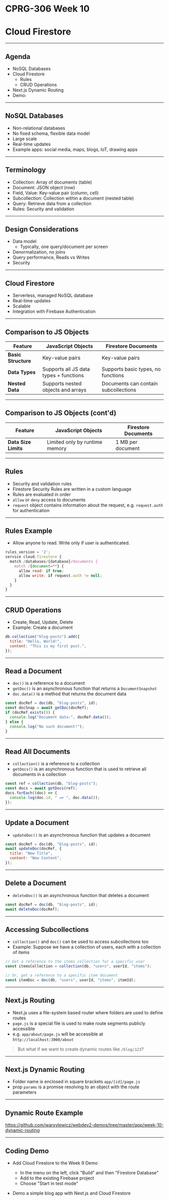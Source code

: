 # CPRG-306 Week 10

# Cloud Firestore

---

## Agenda

- NoSQL Databases
- Cloud Firestore
  - Rules
  - CRUD Operations
- Next.js Dynamic Routing
- Demo:

---

## NoSQL Databases

- Non-relational databases
- No fixed schema, flexible data model
- Large scale
- Real-time updates
- Example apps: social media, maps, blogs, IoT, drawing apps

---

## Terminology

- Collection: Array of documents (table)
- Document: JSON object (row)
- Field, Value: Key-value pair (column, cell)
- Subcollection: Collection within a document (nested table)
- Query: Retrieve data from a collection
- Rules: Security and validation

---

## Design Considerations

- Data model
  - Typically, one query/document per screen
- Denormalization, no joins
- Query performance, Reads vs Writes
- Security

---

## Cloud Firestore

- Serverless, managed NoSQL database
- Real-time updates
- Scalable
- Integration with Firebase Authentication

---

## Comparison to JS Objects

| Feature             | JavaScript Objects                     | Firestore Documents                  |
| ------------------- | -------------------------------------- | ------------------------------------ |
| **Basic Structure** | Key-value pairs                        | Key-value pairs                      |
| **Data Types**      | Supports all JS data types + functions | Supports basic types, no functions   |
| **Nested Data**     | Supports nested objects and arrays     | Documents can contain subcollections |

---

## Comparison to JS Objects (cont'd)

| Feature              | JavaScript Objects             | Firestore Documents |
| -------------------- | ------------------------------ | ------------------- |
| **Data Size Limits** | Limited only by runtime memory | 1 MB per document   |

---

## Rules

- Security and validation rules
- Firestore Security Rules are written in a custom language
- Rules are evaluated in order
- `allow` or `deny` access to documents
- `request` object contains information about the request, e.g. `request.auth` for authentication

---

## Rules Example

- Allow anyone to read. Write only if user is authenticated.

```javascript
rules_version = '2';
service cloud.firestore {
  match /databases/{database}/documents {
    match /{document=**} {
      allow read: if true;
      allow write: if request.auth != null;
    }
  }
}
```

---

## CRUD Operations

- Create, Read, Update, Delete
- Example: Create a document

```javascript
db.collection("blog-posts").add({
  title: "Hello, World!",
  content: "This is my first post.",
});
```

---

## Read a Document

- `doc()` is a reference to a document
- `getDoc()` is an asynchronous function that returns a `DocumentSnapshot`
- `doc.data()` is a method that returns the document data

```javascript
const docRef = doc(db, "blog-posts", id);
const docSnap = await getDoc(docRef);
if (docRef.exists()) {
  console.log("Document data:", docRef.data());
} else {
  console.log("No such document!");
}
```

---

## Read All Documents

- `collection()` is a reference to a collection
- `getDocs()` is an asynchronous function that is used to retrieve all documents in a collection

```javascript
const ref = collection(db, "blog-posts");
const docs = await getDocs(ref);
docs.forEach((doc) => {
  console.log(doc.id, " => ", doc.data());
});
```

---

## Update a Document

- `updateDoc()` is an asynchronous function that updates a document

```javascript
const docRef = doc(db, "blog-posts", id);
await updateDoc(docRef, {
  title: "New Title",
  content: "New Content",
});
```

---

## Delete a Document

- `deleteDoc()` is an asynchronous function that deletes a document

```javascript
const docRef = doc(db, "blog-posts", id);
await deleteDoc(docRef);
```

---

## Accessing Subcollections

- `collection()` and `doc()` can be used to access subcollections too
- Example: Suppose we have a collection of users, each with a collection of items

```javascript
// Get a reference to the items collection for a specific user
const itemsCollection = collection(db, "users", userId, "items");

// Or, get a reference to a specific item document
const itemDoc = doc(db, "users", userId, "items", itemId);
```

---

## Next.js Routing

- Next.js uses a file-system based router where folders are used to define routes
- `page.js` is a special file is used to make route segments publicly accessible
- e.g. `app/about/page.js` will be accessible at `http://localhost:3000/about`

> But what if we want to create dynamic routes like `/blog/123`?

---

## Next.js Dynamic Routing

- Folder name is enclosed in square brackets `app/[id]/page.js`
- prop `params` is a promise resolving to an object with the route parameters

---

## Dynamic Route Example

https://github.com/warsylewicz/webdev2-demos/tree/master/app/week-10-dynamic-routing

---

## Coding Demo

- Add Cloud Firestore to the Week 9 Demo

  - In the menu on the left, click "Build" and then "Firestore Database"
  - Add to the existing Firebase project
  - Choose "Start in test mode"

- Demo a simple blog app with Next.js and Cloud Firestore
